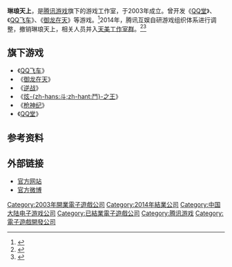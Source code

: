{{NoteTA
| G1=Games
}}
{{Infobox company
 | name = 琳琅天上
 | logo =
 | type = 腾讯游戏旗下工作室
 | genre =
 | foundation = 2003年
 | defunct = 2014年
 | location_city =
 | location =
 | locations =
 | key_people = 姚晓光
 | industry = 电子游戏
 | products = 电子游戏
 | num_employees =
 | parent = [[腾讯游戏|腾讯游戏]]
 | owner = 腾讯游戏
 | divisions =
 | subsid =
 | slogan =
 | homepage =
 | footnotes =
 | intl =
}}

'''琳琅天上'''，是[[腾讯游戏|腾讯游戏]]旗下的游戏工作室，于2003年成立。曾开发《[[QQ堂|QQ堂]]》、《[[QQ飞车|QQ飞车]]》、《[[御龙在天|御龙在天]]》等游戏。<ref>{{Cite web |url=http://developer.178.com/201008/76895668187.html |title=琳琅天上工作室介绍 |access-date=2015-11-01 |archive-date=2016-05-27 |archive-url=https://web.archive.org/web/20160527134959/http://developer.178.com/201008/76895668187.html |dead-url=no }}</ref>2014年，腾讯互娱自研游戏组织体系进行调整，撤销琳琅天上，相关人员并入[[天美工作室群|天美工作室群]]。<ref>{{Cite web |url=http://wangyou.pcgames.com.cn/447/4474762.html |title=琳琅天上并入天美后的连锁反应 御龙篇 |access-date=2015-11-01 |archive-url=https://web.archive.org/web/20181209141723/http://wangyou.pcgames.com.cn/447/4474762.html |archive-date=2018-12-09 |dead-url=yes }}</ref><ref>{{Cite web |url=http://chanye.ptbus.com/320402/ |title=腾讯互娱组织架构调整 成立自研战略委员会 |access-date=2015-11-01 |archive-date=2016-03-04 |archive-url=https://web.archive.org/web/20160304125741/http://chanye.ptbus.com/320402/ |dead-url=yes }}</ref>

== 旗下游戏 ==

* 《[[QQ飞车|QQ飞车]]》
* 《[[御龙在天|御龙在天]]》
* 《[[逆战|逆战]]》
* 《[[炫斗之王|炫-{zh-hans:斗;zh-hant:鬥}-之王]]》
* 《[[枪神纪|枪神纪]]》
* 《[[QQ堂|QQ堂]]》

== 参考资料 ==
{{Reflist}}

== 外部链接 ==

* [http://jade.qq.com/index.shtml### 官方网站] {{Wayback|url=http://jade.qq.com/index.shtml |date=20200203131449 }}
* [http://t.qq.com/JadeStudio 官方微博] {{Wayback|url=http://t.qq.com/JadeStudio |date=20200917150636 }}

{{腾讯游戏}}

{{DEFAULTSORT:Lin Lang Tian Shang}}
[[Category:2003年開業電子遊戲公司|Category:2003年開業電子遊戲公司]]
[[Category:2014年結業公司|Category:2014年結業公司]]
[[Category:中国大陆电子游戏公司|Category:中国大陆电子游戏公司]]
[[Category:已結業電子遊戲公司|Category:已結業電子遊戲公司]]
[[Category:腾讯游戏|Category:腾讯游戏]]
[[Category:電子遊戲開發公司|Category:電子遊戲開發公司]]

{{China-videogame-company-stub}}